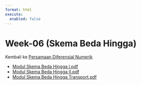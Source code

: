 ---
format: html
execute: 
  enabled: false
---

# Week-06 (Skema Beda Hingga)

Kembali ke [Persamaan Diferensial Numerik](../pdnum2023.qmd)

- [Modul Skema Beda Hingga I.pdf](https://raw.githubusercontent.com/aslab-math-ui/asset/main/persamaan_diferensial_numerik/doc/modul_skema_beda_hingga_I.pdf)
- [Modul Skema Beda Hingga II.pdf](https://raw.githubusercontent.com/aslab-math-ui/asset/main/persamaan_diferensial_numerik/doc/modul_skema_beda_hingga_II.pdf)
- [Modul Skema Beda Hingga Transport.pdf](https://raw.githubusercontent.com/aslab-math-ui/asset/main/persamaan_diferensial_numerik/doc/modul_skema_beda_hingga_transport.pdf)